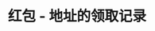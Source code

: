 ---
title: '红包 - 地址的领取记录'
openapi: '/cn/api-reference/openapi-cn.json GET /redpacket/wallet/{address}/claims'
---
